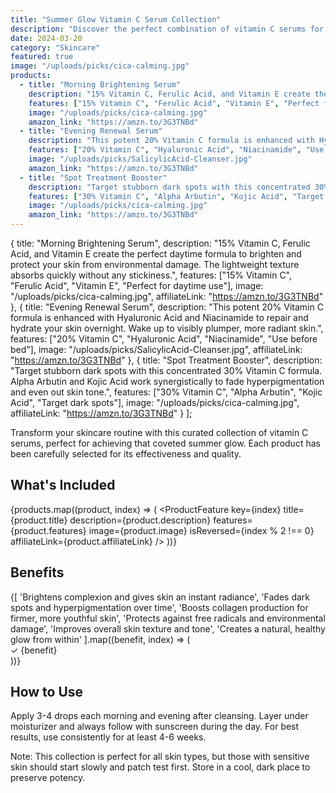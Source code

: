 ```yaml
---
title: "Summer Glow Vitamin C Serum Collection"
description: "Discover the perfect combination of vitamin C serums for that enviable summer glow. These carefully selected products will brighten, protect, and transform your skin."
date: 2024-03-20
category: "Skincare"
featured: true
image: "/uploads/picks/cica-calming.jpg"
products:
  - title: "Morning Brightening Serum"
    description: "15% Vitamin C, Ferulic Acid, and Vitamin E create the perfect daytime formula to brighten and protect your skin from environmental damage. The lightweight texture absorbs quickly without any stickiness."
    features: ["15% Vitamin C", "Ferulic Acid", "Vitamin E", "Perfect for daytime use"]
    image: "/uploads/picks/cica-calming.jpg"
    amazon_link: "https://amzn.to/3G3TNBd"
  - title: "Evening Renewal Serum"
    description: "This potent 20% Vitamin C formula is enhanced with Hyaluronic Acid and Niacinamide to repair and hydrate your skin overnight. Wake up to visibly plumper, more radiant skin."
    features: ["20% Vitamin C", "Hyaluronic Acid", "Niacinamide", "Use before bed"]
    image: "/uploads/picks/SalicylicAcid-Cleanser.jpg"
    amazon_link: "https://amzn.to/3G3TNBd"
  - title: "Spot Treatment Booster"
    description: "Target stubborn dark spots with this concentrated 30% Vitamin C formula. Alpha Arbutin and Kojic Acid work synergistically to fade hyperpigmentation and even out skin tone."
    features: ["30% Vitamin C", "Alpha Arbutin", "Kojic Acid", "Target dark spots"]
    image: "/uploads/picks/cica-calming.jpg"
    amazon_link: "https://amzn.to/3G3TNBd"
---
```


  {
    title: "Morning Brightening Serum",
    description: "15% Vitamin C, Ferulic Acid, and Vitamin E create the perfect daytime formula to brighten and protect your skin from environmental damage. The lightweight texture absorbs quickly without any stickiness.",
    features: ["15% Vitamin C", "Ferulic Acid", "Vitamin E", "Perfect for daytime use"],
    image: "/uploads/picks/cica-calming.jpg",
    affiliateLink: "https://amzn.to/3G3TNBd"
  },
  {
    title: "Evening Renewal Serum",
    description: "This potent 20% Vitamin C formula is enhanced with Hyaluronic Acid and Niacinamide to repair and hydrate your skin overnight. Wake up to visibly plumper, more radiant skin.",
    features: ["20% Vitamin C", "Hyaluronic Acid", "Niacinamide", "Use before bed"],
    image: "/uploads/picks/SalicylicAcid-Cleanser.jpg",
    affiliateLink: "https://amzn.to/3G3TNBd"
  },
  {
    title: "Spot Treatment Booster",
    description: "Target stubborn dark spots with this concentrated 30% Vitamin C formula. Alpha Arbutin and Kojic Acid work synergistically to fade hyperpigmentation and even out skin tone.",
    features: ["30% Vitamin C", "Alpha Arbutin", "Kojic Acid", "Target dark spots"],
    image: "/uploads/picks/cica-calming.jpg",
    affiliateLink: "https://amzn.to/3G3TNBd"
  }
];

Transform your skincare routine with this curated collection of vitamin C serums, perfect for achieving that coveted summer glow. Each product has been carefully selected for its effectiveness and quality.

## What's Included

{products.map((product, index) => (
  <ProductFeature 
    key={index}
    title={product.title}
    description={product.description}
    features={product.features}
    image={product.image}
    isReversed={index % 2 !== 0}
    affiliateLink={product.affiliateLink}
  />
))}

## Benefits

<div className="grid grid-cols-1 md:grid-cols-2 lg:grid-cols-3 gap-6">
  {[
    'Brightens complexion and gives skin an instant radiance',
    'Fades dark spots and hyperpigmentation over time',
    'Boosts collagen production for firmer, more youthful skin',
    'Protects against free radicals and environmental damage',
    'Improves overall skin texture and tone',
    'Creates a natural, healthy glow from within'
  ].map((benefit, index) => (
    <div key={index} className="bg-white p-6 rounded-lg shadow-sm">
      <div className="flex items-start">
        <span className="text-espresso mr-3 text-xl">✓</span>
        <span className="text-bronze">{benefit}</span>
      </div>
    </div>
  ))}
</div>

## How to Use

Apply 3-4 drops each morning and evening after cleansing. Layer under moisturizer and always follow with sunscreen during the day. For best results, use consistently for at least 4-6 weeks.

<div className="bg-espresso/10 p-6 rounded-lg mt-4 text-center">
  <p className="text-espresso italic">Note: This collection is perfect for all skin types, but those with sensitive skin should start slowly and patch test first. Store in a cool, dark place to preserve potency.</p>
</div> 